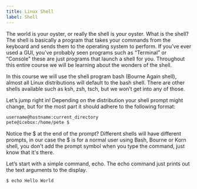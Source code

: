 ```yaml
---
title: Linux Shell
label: Shell
---
```


The world is your oyster, or really the shell is your oyster. What is the shell? The shell is basically a program that takes your commands from the keyboard and sends them to the operating system to perform. If you’ve ever used a GUI, you’ve probably seen programs such as “Terminal” or “Console” these are just programs that launch a shell for you. Throughout this entire course we will be learning about the wonders of the shell.

In this course we will use the shell program bash (Bourne Again shell), almost all Linux distributions will default to the bash shell. There are other shells available such as ksh, zsh, tsch, but we won’t get into any of those.

Let’s jump right in! Depending on the distribution your shell prompt might change, but for the most part it should adhere to the following format:

```bash
username@hostname:current_directory
pete@icebox:/home/pete $
```

Notice the $ at the end of the prompt? Different shells will have different prompts, in our case the $ is for a normal user using Bash, Bourne or Korn shell, you don't add the prompt symbol when you type the command, just know that it's there.

Let’s start with a simple command, echo. The echo command just prints out the text arguments to the display.

```bash
$ echo Hello World
```
